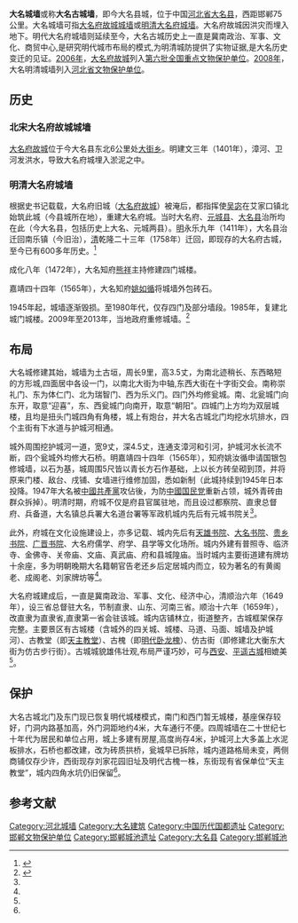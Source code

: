 '''大名城墙'''或称'''大名古城墙'''，即今大名县城，位于中国[[河北省|河北省]][[大名县|大名县]]，西距邯郸75公里。大名城墙可指[[大名府故城城墙|大名府故城城墙]]或[[明清大名府城墙|明清大名府城墙]]。大名府故城因洪灾而埋入地下。明代大名府城墙则延续至今，大名古城历史上一直是冀南政治、军事、文化、商贸中心,是研究明代城市布局的模式,为明清城防提供了实物证据,是大名历史变迁的见证。[[2006年|2006年]]，[[大名府故城|大名府故城]]列入[[第六批全国重点文物保护单位|第六批全国重点文物保护单位]]。[[2008年|2008年]]，大名明清城墙列入[[河北省文物保护单位|河北省文物保护单位]]。

== 历史 ==
=== 北宋大名府故城城墙 ===
{{main|大名府故城}}
[[大名府故城|大名府故城]]位于今大名县东北6公里处[[大街乡_(河北省)|大街乡]]。明建文三年（1401年），漳河、卫河发洪水，导致大名府城埋入淤泥之中。

=== 明清大名府城墙 ===
根据史书记载载，大名府旧城（[[大名府故城|大名府故城]]）被淹后，都指挥使[[吳成|吴宓]]在艾家口镇北始筑此城（今县城所在地），重建大名府城。当时大名府、[[元城縣|元城县]]、[[大名县|大名县]]治所均在此（今大名县，包括历史上大名、元城两县）。[[明朝|明]]永乐九年（1411年），大名县治迁回南乐镇（今旧治），[[清朝|清]]乾隆二十三年（1758年）迁回，即现存的大名府古城，至今已有600多年历史。<ref name=":0">{{cite book |author1=董海林 |coauthors=李广 李亚 |title=《邯郸名胜古迹》 |date=2011-09 |publisher=河北人民出版社 |location=石家庄 |isbn=9787202059142 |page=232-233页 |accessdate=2018-06-21}}</ref>

成化八年（1472年），大名知府[[熊祥|熊祥]]主持修建四门城楼。

嘉靖四十四年（1565年），大名知府[[姚如循|姚如循]]将城墙外包砖石。

1945年起，城墙逐渐毁损。至1980年代，仅存四门及部分墙段。1985年，复建北城门城楼。2009年至2013年，当地政府重修城墙。<ref>{{Cite web |url=http://hbrb.hebnews.cn/2013/1009/c_76.htm |title=大名修复明城墙 |access-date=2015-05-06 |archive-date=2016-03-04 |archive-url=https://web.archive.org/web/20160304142833/http://hbrb.hebnews.cn/2013/1009/c_76.htm |dead-url=yes }}</ref>

== 布局 ==
大名城修建其始，城墙为土古垣，周长9里，高3.5丈，为南北迹稍长、东西略短的方形城,四面居中各设一门，以南北大街为中轴,东西大街在十字街交会。南称崇礼门、东为体仁门、北为瑞智门、西为乐义门。四门外均修瓮城。南、北瓮城门向东开，取意“迎喜”，东、西瓮城门向南开，取意“朝阳”。四城门上方均为双层城楼，且均是扭头门城四角有角楼，城上有炮台，并大名古城北门均挖水坑排水，四个主街有下水道与护城河相通。

城外周围挖护城河一道，宽9丈，深4.5丈，连通支漳河和引河，护城河水长流不断，四个瓮城外均修大石桥。明嘉靖四十四年（1565年），知府姚汝循申请国银包修城墙，以石为基，城周围5尺皆以青长方石作基础，上以长方砖垒砌到顶，并将原来门楼、敌台、戌铺、女墙进行维修加固，悉如新制（此城持续到1945年日本投降。1947年大名被[[中國共產黨|中國共產黨]]攻佔後，为防[[中國国民党|中國国民党]]重新占领，城外青砖由群众拆掉）。明清时期，府城不仅是府县官属驻地，而且设过都察院、直隶总督府、兵备道，大名镇总兵署大名道台署等军政机城内先后有元城书院关<ref name=":0" />。

此外，府城在文化设施建设上，亦多记载、城内先后有[[天雄书院|天雄书院]]、[[大名书院|大名书院]]、[[贵乡书院|贵乡书院]]、[[广晋书院|广晋书院]]、大名府儒学、府学、县学等文化场所。城内外建有普照寺、临济寺、金佛寺、关帝庙、文庙、真武庙、府和县城隍庙。当时城内主要街道建有牌坊十余座，多为明朝晚期大名籍朝官告老还乡后定居城内而立，较为著名的有黄阁老、成阁老、刘家牌坊等<ref name=":0" />。

大名府城建成后，一直是冀南政治、军事、文化、经济中心，清顺治六年（1649年），设三省总督驻大名，节制直隶、山东、河南三省。顺治十六年（1659年），改直隶为直隶省,直隶第一省会驻该城。城内店铺林立，街道整齐，古城框架保存完整。主要景区有古城楼（含城外的四关城、城楼、马道、马面、城墙及护城河）、古教堂（即[[大名天主堂|天主教堂]]）、古槐（即[[明代卧龙槐|明代卧龙槐]]）、仿古街（即修建北大衡东大街为仿古步行街）。古城城貌雄伟壮观,布局严谨巧妙，可与[[西安城墙|西安]]、[[平遥古城|平遥古城]]相媲美<ref name=":0" />。

== 保护 ==
大名古城北门及东门现已恢复明代城楼模式，南门和西门暂无城楼，基座保存较好，门洞内路基加高，外门洞距地约4米，大车通行不便。四周城墙在二十世纪七十年代为居民和单位占用，城上多建有房屋,高度尚存4米，护城河上大多盖上水泥板排水，石桥也都改建，改为砖质拱桥，瓮城早已拆除，城内道路格局未变，两侧商铺仅存少许，西街现存刘家花园旧址及明代古槐一株，东街现有省保单位“天主教堂”，城内四角水坑仍旧保留<ref name=":0" />。

==参考文献==
{{reflist}}

{{中国都城}}
{{河北全国重点文物保护单位}}
{{邯郸市历代故城及考古遗址}}

[[Category:河北城墙|Category:河北城墙]]
[[Category:大名建筑|Category:大名建筑]]
[[Category:中国历代国都遗址|Category:中国历代国都遗址]]
[[Category:邯郸文物保护单位|Category:邯郸文物保护单位]]
[[Category:邯郸城池遗址|Category:邯郸城池遗址]]
[[Category:大名县|Category:大名县]]
[[Category:邯郸城池|Category:邯郸城池]]